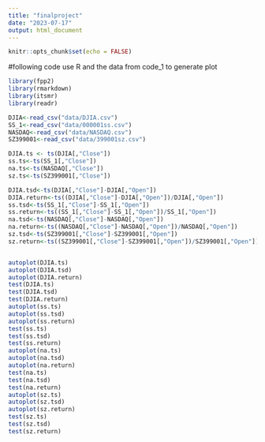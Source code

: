 ```yaml
---
title: "finalproject"
date: "2023-07-17"
output: html_document
---
```


```r
knitr::opts_chunk$set(echo = FALSE)
```

#following code use R and the data from code_1 to generate plot
```r
library(fpp2)
library(rmarkdown)
library(itsmr)
library(readr)
```

```r
DJIA<-read_csv("data/DJIA.csv")
SS_1<-read_csv("data/000001ss.csv")
NASDAQ<-read_csv("data/NASDAQ.csv")
SZ399001<-read_csv("data/399001sz.csv")
```


```r
DJIA.ts <- ts(DJIA[,"Close"])
ss.ts<-ts(SS_1[,"Close"])
na.ts<-ts(NASDAQ[,"Close"])
sz.ts<-ts(SZ399001[,"Close"])

DJIA.tsd<-ts(DJIA[,"Close"]-DJIA[,"Open"])
DJIA.return<-ts((DJIA[,"Close"]-DJIA[,"Open"])/DJIA[,"Open"])
ss.tsd<-ts(SS_1[,"Close"]-SS_1[,"Open"])
ss.return<-ts((SS_1[,"Close"]-SS_1[,"Open"])/SS_1[,"Open"])
na.tsd<-ts(NASDAQ[,"Close"]-NASDAQ[,"Open"])
na.return<-ts((NASDAQ[,"Close"]-NASDAQ[,"Open"])/NASDAQ[,"Open"])
sz.tsd<-ts(SZ399001[,"Close"]-SZ399001[,"Open"])
sz.return<-ts((SZ399001[,"Close"]-SZ399001[,"Open"])/SZ399001[,"Open"])


autoplot(DJIA.ts)
autoplot(DJIA.tsd)
autoplot(DJIA.return)
test(DJIA.ts)
test(DJIA.tsd)
test(DJIA.return)
autoplot(ss.ts)
autoplot(ss.tsd)
autoplot(ss.return)
test(ss.ts)
test(ss.tsd)
test(ss.return)
autoplot(na.ts)
autoplot(na.tsd)
autoplot(na.return)
test(na.ts)
test(na.tsd)
test(na.return)
autoplot(sz.ts)
autoplot(sz.tsd)
autoplot(sz.return)
test(sz.ts)
test(sz.tsd)
test(sz.return)
```





